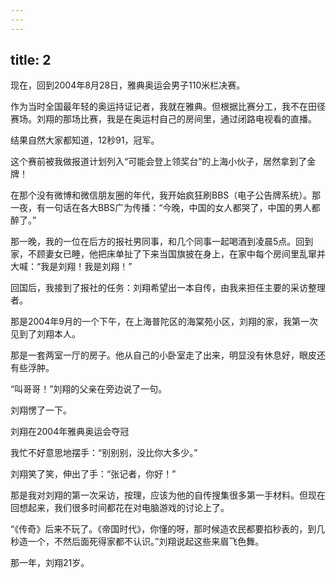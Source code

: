 ```yaml
---
---
---
```

title: 2
---



现在，回到2004年8月28日，雅典奥运会男子110米栏决赛。

作为当时全国最年轻的奥运持证记者，我就在雅典。但根据比赛分工，我不在田径赛场。刘翔的那场比赛，我是在奥运村自己的房间里，通过闭路电视看的直播。

结果自然大家都知道，12秒91，冠军。

这个赛前被我做报道计划列入“可能会登上领奖台”的上海小伙子，居然拿到了金牌！

在那个没有微博和微信朋友圈的年代，我开始疯狂刷BBS（电子公告牌系统）。那一夜，有一句话在各大BBS广为传播：“今晚，中国的女人都哭了，中国的男人都醉了。”

那一晚，我的一位在后方的报社男同事，和几个同事一起喝酒到凌晨5点。回到家，不顾妻女已睡，他把床单扯了下来当国旗披在身上，在家中每个房间里乱窜并大喊：“我是刘翔！我是刘翔！”

回国后，我接到了报社的任务：刘翔希望出一本自传，由我来担任主要的采访整理者。

那是2004年9月的一个下午，在上海普陀区的海棠苑小区，刘翔的家，我第一次见到了刘翔本人。

那是一套两室一厅的房子。他从自己的小卧室走了出来，明显没有休息好，眼皮还有些浮肿。

“叫哥哥！”刘翔的父亲在旁边说了一句。

刘翔愣了一下。

刘翔在2004年雅典奥运会夺冠



我忙不好意思地摆手：“别别别，没比你大多少。”

刘翔笑了笑，伸出了手：“张记者，你好！”

那是我对刘翔的第一次采访，按理，应该为他的自传搜集很多第一手材料。但现在回想起来，我们很多时间都花在对电脑游戏的讨论上了。

“《传奇》后来不玩了。《帝国时代》，你懂的呀，那时候造农民都要掐秒表的，到几秒造一个，不然后面死得家都不认识。”刘翔说起这些来眉飞色舞。

那一年，刘翔21岁。
